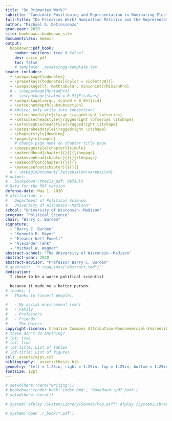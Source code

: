 ```yaml
---
title: "Do Primaries Work?"
subtitle: "Candidate Positioning and Representation in Nominating Elections" 
full-title: "Do Primaries Work? Nomination Politics and the Representation of Local Partisan Preferences"
author: "Michael G. DeCrescenzo"
grad-year: 2020
site: bookdown::bookdown_site
documentclass: memoir
output:
  bookdown::pdf_book:
    number_sections: true # false?
    dev: cairo_pdf
    toc: false
    # template: _assets/ogg-template.tex
header-includes:
  - \usepackage{todonotes}
  - \presetkeys{todonotes}{color = violet!30}{}
  - \usepackage[lf, mathtabular, minionint]{MinionPro}
  # - \usepackage{MyriadPro}
  # - \usepackage[scaled = 0.9]{FiraSans}
  - \usepackage[varqu, scaled = 0.95]{zi4}
  - \setsecnumdepth{subsubsection}
  # Advice: only write into subsection?
  - \setsecheadstyle{\large \raggedright \bfseries}
  - \setsubsecheadstyle{\raggedright \bfseries \itshape} 
  - \setsubsubsecheadstyle{\raggedright \itshape}
  - \setparaheadstyle{\raggedright \itshape}
  - \chapterstyle{dowding}
  - \pagestyle{simple}
    # change page nums on chapter title page 
  - \copypagestyle{chapter}{simple}
  - \makeoddhead{chapter}{}{}{\thepage}
  - \makeevenhead{chapter}{}{}{\thepage}
  - \makeoddfoot{chapter}{}{}{}
  - \makeevenfoot{chapter}{}{}{}
  # - \AtBeginDocument{\let\epsilon\varepsilon}
# output:
#   buckydown::thesis_pdf: default
# Data for the PDF version
defense-date: May 1, 2020
# affiliation: > 
#   Department of Political Science, 
#   University of Wisconsin--Madison"
school: "University of Wisconsin--Madison"
program: "Political Science"
chair: "Barry C. Burden"
signature: 
  - "Barry C. Burden"
  - "Kenneth R. Mayer"
  - "Eleanor Neff Powell"
  - "Alexander Tahk"
  - "Michael W. Wagner"
abstract-school: "The University of Wisconsin--Madison"
abstract-year: 2020
abstract-advisor: "Professor Barry C. Burden"
# abstract: '`r readLines("abstract.rmd")`'
dedication: |
  I chose to be a worse political scientist 

  because it made me a better person.
# thanks: |
#   Thanks to [insert people]:

#   - My social environment (smh)
#   - Family
#   - Professors
#   - Friends
#   - The Haters
copyright-license: Creative Commons Attribution-Noncommercial-ShareAlike 4.0 License.
# these don't do anything?
# lot: true
# lof: true
# lot-title: List of tables
# lof-title: List of figures
csl: _assets/ajps.csl
bibliography: _assets/thesis.bib
geometry: "left = 1.25in, right = 1.25in, top = 1.25in, bottom = 1.25in"
fontsize: 12pt
---
```




```r
# setwd(here::here("writing"))
# bookdown::render_book('index.Rmd', 'bookdown::pdf_book')
# setwd(here::here())

# system('afplay /System/Library/Sounds/Pop.aiff; afplay /System/Library/Sounds/Pop.aiff')

# system('open ./_book/*.pdf')
```
